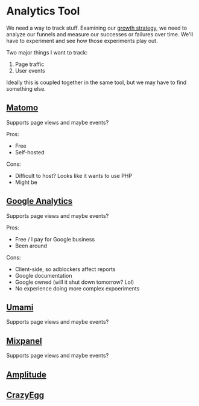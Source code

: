 # Analytics Tool

We need a way to track stuff. Examining our [growth strategy](/growth-strategy), we need to analyze our funnels and measure our successes or failures over time. We'll have to experiment and see how those experiments play out.

Two major things I want to track:

1. Page traffic
2. User events

Ideally this is coupled together in the same tool, but we may have to find something else.

## [Matomo](https://matomo.org/)

Supports page views and maybe events?

Pros:

- Free
- Self-hosted

Cons:

- Difficult to host? Looks like it wants to use PHP
- Might be

## [Google Analytics](https://developers.google.com/analytics/devguides/collection/ga4)

Supports page views and maybe events?

Pros:

- Free / I pay for Google business
- Been around

Cons:

- Client-side, so adblockers affect reports
- Google documentation
- Google owned (will it shut down tomorrow? Lol)
- No experience doing more complex expoeriments

## [Umami](https://umami.is/docs/about)

Supports page views and maybe events?

## [Mixpanel](https://mixpanel.com/home)

Supports page views and maybe events?

## [Amplitude](https://amplitude.com/)

## [CrazyEgg](crazyegg.com)
